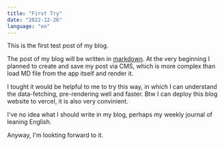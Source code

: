 ```yaml
---
title: "First Try"
date: "2022-12-26"
language: "en"
---
```


This is the first test post of my blog.

The post of my blog will be written in [markdown](https://de.wikipedia.org/wiki/Markdown).
At the very beginning I planned to create and save my post via CMS, which is more complex than load MD file from the app itself and render it.

I tought it would be helpful to me to try this way, in which I can understand the data-fetching, pre-rendering well and faster. Btw I can deploy this blog website to vercel, it is also very convinient.

I've no idea what I should write in my blog, perhaps my weekly journal of leaning English.

Anyway, I'm lookting forward to it.
